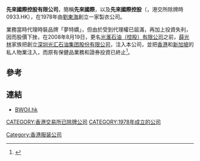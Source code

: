 '''先來國際控股有限公司'''，簡稱'''先來國際'''，以及'''先來國際控股'''（'''{{lang-en|First Sign International Holdings Limited}}'''，港交所除牌時0933.HK），在1978年由[[劉東海|劉東海]]創立一家製衣公司。

業務當時代理時裝品牌「夢特嬌」，但由於受到代理權已屆滿，再加上投資失利，因而股價下挫，在2008年8月19日，更名[[光滙石油（控股）有限公司|光滙石油（控股）有限公司]]之前，[[薛光林|薛光林]]家族把創立[[深圳光汇石油集团股份有限公司|深圳光汇石油集团股份有限公司]]，注入本公司，並把[[香港|香港]]和[[新加坡|新加坡]]的私人物業注入，而原有保健品業務和證券投資已終止<ref>{{Cite web |url=http://hk.jrj.com.cn/2008/06/180320897188.shtml |title=借殼先來國際 光匯石油籌登陸H股 第一財經日報 |accessdate=2016-05-18 |archive-date=2019-09-14 |archive-url=https://web.archive.org/web/20190914141759/http://hk.jrj.com.cn/2008/06/180320897188.shtml |dead-url=no }}</REF>。

==參考==
{{REFLIST}}

==連結==
*[http://www.bwoil.hk BWOil.hk]{{Wayback|url=http://www.bwoil.hk/ |date=20191121095954 }}

[[Category:香港服装公司|Category:香港服装公司]]
[[CATEGORY:香港交易所已除牌公司|CATEGORY:香港交易所已除牌公司]]
[[CATEGORY:1978年成立的公司|CATEGORY:1978年成立的公司]]